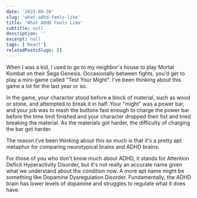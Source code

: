 ```yaml
---
date: '2023-09-30'
slug: 'what-adhd-feels-like'
title: 'What ADHD Feels Like'
subtitle: null
description: ''
excerpt: null
tags: ['React']
relatedPostsSlugs: []
---
```



<Margin bottom={2}>
  <OffsetWrapper>
    <TestYourMight />
  </OffsetWrapper>
</Margin>

When I was a kid, I used to go to my neighbor's house to play Mortal Kombat on their Sega Genesis. Occasionally between fights, you'd get to play a mini-game called "Test Your Might". I've been thinking about this game a lot for the last year or so.

In the game, your character stood before a block of material, such as wood or stone, and attempted to break it in half. Your "might" was a power bar, and your job was to mash the buttons fast enough to charge the power bar before the time limit finished and your character dropped their fist and tried breaking the material. As the materials got harder, the difficulty of charging the bar got harder.

The reason I've been thinking about this so much is that it's a pretty apt metaphor for comparing neurotypical brains and ADHD brains.

For those of you who don't know much about ADHD, it stands for Attention Deficit Hyperactivity Disorder, but it's not really an accurate name given what we understand about the condition now. A more apt name might be something like Dopamine Dysregulation Disorder. Fundamentally, the ADHD brain has lower levels of dopamine and struggles to regulate what it does have.
